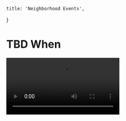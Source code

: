 
    title: 'Neighborhood Events',
}

# TBD When

<Video name="Neighbors Hula Hooping at Night" src="/index/IMG_2641.mov"/>

<Video name="Hula Hooping at Night, Solo 1" src="/index/IMG_2639.mov"/>

<Video name="Hula Hooping at Night, Solo 2" src="/index/IMG_2658.mov"/>

<Video name="Hula Hooping at Night, Solo 3" src="/index/IMG_2661.mov"/>

# 2019

## February Coffee Social

This was the first DNPNA social event in years!  Neighbors gathered, ate from a Local or Nothing food truck, and hung out in the backyard.

![Neighbors out front by the food truck reading the menu](/events/2019/february-coffee-social/local-or-nothing-1.jpg "1st Food Truck Photo")

![Neighbors out front by the food truck posing for a photo](/events/2019/february-coffee-social/local-or-nothing-2.jpg "2nd Food Truck Photo")

![Neighbor out front by food truck posing for photo](/events/2019/february-coffee-social/local-or-nothing-3.jpg "3rd Food Truck Photo")

![Neighbors mingling in the backyard](/events/2019/february-coffee-social/mingling-1.jpg "People Mingling in the Backyard, Photo 1")

![Backyard with people out front by food truck](/events/2019/february-coffee-social/mingling-2.jpg "People Mingling in the Backyard, Photo 2")

## Fall Party at Norton House

Our fall party during September of 2019 at the Norton House!

![Norton House at night](/events/2019/fall-party-at-norton-house/audience-watching-music.jpg "Norton House at night")

![Neighbors playing live music to a crowd](/events/2019/fall-party-at-norton-house/audience-watching-music.jpg "Neighbors playing live music to a crowd")

![Neighbors watching live music](/events/2019/fall-party-at-norton-house/audience-watching-music.jpg "Neighbors watching live music")

![Neighbors relaxing at dusk, photo 1](/events/2019/fall-party-at-norton-house/neighbors-at-dusk-1.jpg "Neighbors relaxing at dusk, photo 1")

![Neighbors relaxing at dusk, photo 2](/events/2019/fall-party-at-norton-house/neighbors-at-dusk-2.jpg "Neighbors relaxing at dusk, photo 2")

![Neighbors relaxing at dusk, photo 3](/events/2019/fall-party-at-norton-house/neighbors-at-dusk-3.jpg "Neighbors relaxing at dusk, photo 3")

![Neighbors singing karaoke, photo 1](/events/2019/fall-party-at-norton-house/karaoke-1.jpg "Neighbors singing karaoke, photo 1")

![Neighbors singing karaoke, photo 2](/events/2019/fall-party-at-norton-house/karaoke-2.jpg "Neighbors singing karaoke, photo 2")

## Christmas Caroling

Neighbors gather to Christmas Carol around the neighborhood!

![Christmas Caroling, with dogs to harmonize properly](/events/2019/christmas-caroling/christmas-caroling.jpg "Christmas Caroling on Vernon Ave, requires 2 dogs to harmonize properly")


# 2020

## Del Norte Place's 93rd Birthday Party

Neighbors gather to celebrate Del Norte Place's birthday, while isolating due to COVID-19.  The party is traditionally at the Norton House, but COVID-19 guidelines, at the time, prevented large gatherings inside.

![Neighbors in lawn chairs on the front yard of a house](/events/2020/dnp-birthday/dnp_93rd_birthday_party.png "People Partying in a front yard, isolating due to COVID-19 precautions")

## Food Drive in December

The neighborhood has an annual food drive in December!

![Christmas Tree with Food Donations in front](/events/2020/december-food-drive/2020_Winter_DNP_FoodDrive_Tree.jpg "Christmas Tree on Virginia Ave, with food donations in front of it")

![Preparing to deliver Food Donations](/events/2020/december-food-drive/2020_Winter_DNP_FoodDrive_Delivery.jpg "Preparing to deliver the neighborhood's food donations")

# Events Committee

We welcome neighbors to help plan events!  

> Please reach out to your fellow neighbors, bring event ideas to [our monthly meetings](/about), or [contact us](/contact) with event suggestions.

